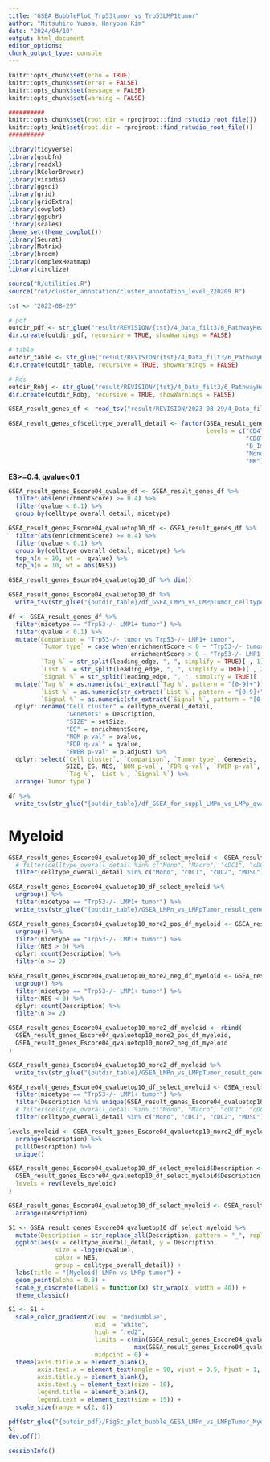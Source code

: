 ```yaml
---
title: "GSEA_BubblePlot_Trp53tumor_vs_Trp53LMP1tumor"
author: "Mitsuhiro Yuasa, Haryoon Kim"
date: "2024/04/10"
output: html_document
editor_options: 
chunk_output_type: console
---
```


```r
knitr::opts_chunk$set(echo = TRUE)
knitr::opts_chunk$set(error = FALSE)
knitr::opts_chunk$set(message = FALSE)
knitr::opts_chunk$set(warning = FALSE)

##########
knitr::opts_chunk$set(root.dir = rprojroot::find_rstudio_root_file())
knitr::opts_knit$set(root.dir = rprojroot::find_rstudio_root_file())
##########
```

```r
library(tidyverse)
library(gsubfn)
library(readxl)
library(RColorBrewer)
library(viridis)
library(ggsci)
library(grid)
library(gridExtra)
library(cowplot)
library(ggpubr)
library(scales)
theme_set(theme_cowplot())
library(Seurat)
library(Matrix)
library(broom)
library(ComplexHeatmap)
library(circlize)
```

```r
source("R/utilities.R")
source("ref/cluster_annotation/cluster_annotation_level_220209.R")
```

```r
tst <- "2023-08-29"

# pdf
outdir_pdf <- str_glue("result/REVISION/{tst}/4_Data_filt3/6_PathwayHeatmap/02_GSEA_BubblePlot_Trp53tumor_vs_Trp53LMP1tumor/pdf")
dir.create(outdir_pdf, recursive = TRUE, showWarnings = FALSE)

# table
outdir_table <- str_glue("result/REVISION/{tst}/4_Data_filt3/6_PathwayHeatmap/02_GSEA_BubblePlot_Trp53tumor_vs_Trp53LMP1tumor/table")
dir.create(outdir_table, recursive = TRUE, showWarnings = FALSE)

# Rds
outdir_Robj <- str_glue("result/REVISION/{tst}/4_Data_filt3/6_PathwayHeatmap/02_GSEA_BubblePlot_Trp53tumor_vs_Trp53LMP1tumor/rds")
dir.create(outdir_Robj, recursive = TRUE, showWarnings = FALSE)
```

```r
GSEA_result_genes_df <- read_tsv("result/REVISION/2023-08-29/4_Data_filt3/5_Pathway/02_GSEA_Trp53tumor_vs_Trp53LMP1tumor/table/df_GSEA_LMPnTumor_vs_LMPpTumor_celltype_overall_detail_with_genenames.txt.txt")

GSEA_result_genes_df$celltype_overall_detail <- factor(GSEA_result_genes_df$celltype_overall_detail,
                                                       levels = c("CD4T_N", "CD4T_EM", "TREG", 
                                                                  "CD8T_CM", "CD8T_EM", "CD8T_EX",
                                                                  "B_Immature", "B_Mature", 
                                                                  "Mono", "cDC1", "cDC2", "pDC", "MDSC",
                                                                  "NK"))
```

**ES>=0.4, qvalue<0.1**

```r
GSEA_result_genes_Escore04_qvalue_df <- GSEA_result_genes_df %>% 
  filter(abs(enrichmentScore) >= 0.4) %>% 
  filter(qvalue < 0.1) %>% 
  group_by(celltype_overall_detail, micetype)

GSEA_result_genes_Escore04_qvaluetop10_df <- GSEA_result_genes_df %>% 
  filter(abs(enrichmentScore) >= 0.4) %>% 
  filter(qvalue < 0.1) %>% 
  group_by(celltype_overall_detail, micetype) %>% 
  top_n(n = 10, wt = -qvalue) %>% 
  top_n(n = 10, wt = abs(NES))

GSEA_result_genes_Escore04_qvaluetop10_df %>% dim()

GSEA_result_genes_Escore04_qvaluetop10_df %>% 
  write_tsv(str_glue("{outdir_table}/df_GSEA_LMPn_vs_LMPpTumor_celltype_overall_detail_ES040_qval010_Top10.txt"))
```

```r
df <- GSEA_result_genes_df %>% 
  filter(micetype == "Trp53-/- LMP1+ tumor") %>% 
  filter(qvalue < 0.1) %>% 
  mutate(Comparison = "Trp53-/- tumor vs Trp53-/- LMP1+ tumor",
         `Tumor type` = case_when(enrichmentScore < 0 ~ "Trp53-/- tumor",
                                  enrichmentScore > 0 ~ "Trp53-/- LMP1+ tumor"),
         `Tag %` = str_split(leading_edge, ", ", simplify = TRUE)[ , 1],
         `List %` = str_split(leading_edge, ", ", simplify = TRUE)[ , 2],
         `Signal %` = str_split(leading_edge, ", ", simplify = TRUE)[ , 3]) %>% 
  mutate(`Tag %` = as.numeric(str_extract(`Tag %`, pattern = "[0-9]+")) / 100,
         `List %` = as.numeric(str_extract(`List %`, pattern = "[0-9]+")) / 100,
         `Signal %` = as.numeric(str_extract(`Signal %`, pattern = "[0-9]+")) / 100) %>% 
  dplyr::rename("Cell cluster" = celltype_overall_detail,
                "Genesets" = Description,
                "SIZE" = setSize,
                "ES" = enrichmentScore,
                "NOM p-val" = pvalue,
                "FDR q-val" = qvalue,
                "FWER p-val" = p.adjust) %>% 
  dplyr::select(`Cell cluster`, `Comparison`, `Tumor type`, Genesets, 
                SIZE, ES, NES, `NOM p-val`, `FDR q-val`, `FWER p-val`,
                `Tag %`, `List %`, `Signal %`) %>% 
  arrange(`Tumor type`)

df %>% 
  write_tsv(str_glue("{outdir_table}/df_GSEA_for_suppl_LMPn_vs_LMPp_qval01.txt"))
```

# Myeloid
```r
GSEA_result_genes_Escore04_qvaluetop10_df_select_myeloid <- GSEA_result_genes_Escore04_qvaluetop10_df %>% 
  # filter(celltype_overall_detail %in% c("Mono", "Macro", "cDC1", "cDC2", "pDC", "mregDC", "MDSC"))
  filter(celltype_overall_detail %in% c("Mono", "cDC1", "cDC2", "MDSC"))

GSEA_result_genes_Escore04_qvaluetop10_df_select_myeloid %>% 
  ungroup() %>% 
  filter(micetype == "Trp53-/- LMP1+ tumor") %>% 
  write_tsv(str_glue("{outdir_table}/GSEA_LMPn_vs_LMPpTumor_result_genes_Escore04_qvalue_more1_myeloid.txt"))

GSEA_result_genes_Escore04_qvaluetop10_more2_pos_df_myeloid <- GSEA_result_genes_Escore04_qvaluetop10_df_select_myeloid %>% 
  ungroup() %>% 
  filter(micetype == "Trp53-/- LMP1+ tumor") %>% 
  filter(NES > 0) %>% 
  dplyr::count(Description) %>% 
  filter(n >= 2)

GSEA_result_genes_Escore04_qvaluetop10_more2_neg_df_myeloid <- GSEA_result_genes_Escore04_qvaluetop10_df_select_myeloid %>% 
  ungroup() %>% 
  filter(micetype == "Trp53-/- LMP1+ tumor") %>% 
  filter(NES < 0) %>% 
  dplyr::count(Description) %>% 
  filter(n >= 2)

GSEA_result_genes_Escore04_qvaluetop10_more2_df_myeloid <- rbind(
  GSEA_result_genes_Escore04_qvaluetop10_more2_pos_df_myeloid,
  GSEA_result_genes_Escore04_qvaluetop10_more2_neg_df_myeloid
)

GSEA_result_genes_Escore04_qvaluetop10_more2_df_myeloid %>% 
  write_tsv(str_glue("{outdir_table}/GSEA_LMPn_vs_LMPpTumor_result_genes_Escore04_qvalue_more2_myeloid.txt"))

GSEA_result_genes_Escore04_qvaluetop10_df_select_myeloid <- GSEA_result_genes_df %>% 
  filter(micetype == "Trp53-/- LMP1+ tumor") %>% 
  filter(Description %in% unique(GSEA_result_genes_Escore04_qvaluetop10_more2_df_myeloid$Description)) %>% 
  # filter(celltype_overall_detail %in% c("Mono", "Macro", "cDC1", "cDC2", "pDC", "mregDC", "MDSC"))
  filter(celltype_overall_detail %in% c("Mono", "cDC1", "cDC2", "MDSC"))

levels_myeloid <- GSEA_result_genes_Escore04_qvaluetop10_more2_df_myeloid %>% 
  arrange(Description) %>% 
  pull(Description) %>% 
  unique()

GSEA_result_genes_Escore04_qvaluetop10_df_select_myeloid$Description <- factor(
  GSEA_result_genes_Escore04_qvaluetop10_df_select_myeloid$Description,
  levels = rev(levels_myeloid)
)

GSEA_result_genes_Escore04_qvaluetop10_df_select_myeloid <- GSEA_result_genes_Escore04_qvaluetop10_df_select_myeloid %>% 
  arrange(Description)
```

```r
S1 <- GSEA_result_genes_Escore04_qvaluetop10_df_select_myeloid %>% 
  mutate(Description = str_replace_all(Description, pattern = "_", replacement = " ")) %>% 
  ggplot(aes(x = celltype_overall_detail, y = Description, 
             size = -log10(qvalue), 
             color = NES, 
             group = celltype_overall_detail)) + 
  labs(title = "[Myeloid] LMPn vs LMPp tumor") + 
  geom_point(alpha = 0.8) +
  scale_y_discrete(labels = function(x) str_wrap(x, width = 40)) +
  theme_classic()

S1 <- S1 + 
  scale_color_gradient2(low  = "mediumblue",
                        mid  = "white",
                        high = "red2",
                        limits = c(min(GSEA_result_genes_Escore04_qvalue_df$NES), 
                                   max(GSEA_result_genes_Escore04_qvalue_df$NES)),
                        midpoint = 0) +
  theme(axis.title.x = element_blank(),
        axis.text.x = element_text(angle = 90, vjust = 0.5, hjust = 1, size = 15),
        axis.title.y = element_blank(),
        axis.text.y = element_text(size = 10),
        legend.title = element_blank(),
        legend.text = element_text(size = 15)) +
  scale_size(range = c(2, 8))

pdf(str_glue("{outdir_pdf}/Fig5c_plot_bubble_GESA_LMPn_vs_LMPpTumor_Myeloid.pdf"), width = 7, height = 6)
S1
dev.off()
```

```r
sessionInfo()
```
